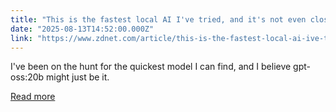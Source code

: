 ```yaml
---
title: "This is the fastest local AI I've tried, and it's not even close - how to get it"
date: "2025-08-13T14:52:00.000Z"
link: "https://www.zdnet.com/article/this-is-the-fastest-local-ai-ive-tried-and-its-not-even-close-how-to-get-it/"
---
```


I've been on the hunt for the quickest model I can find, and I believe gpt-oss:20b might just be it.

[Read more](https://www.zdnet.com/article/this-is-the-fastest-local-ai-ive-tried-and-its-not-even-close-how-to-get-it/)
